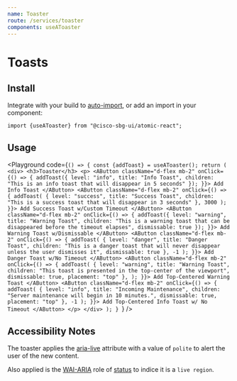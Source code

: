```yaml
---
name: Toaster
route: /services/toaster
components: useAToaster
---
```


# Toasts

## Install

Integrate with your build to [auto-import](/#integrating), or add an import in your component:

```
import {useAToaster} from "@cisco-sbg-ui/atomic-react";
```

## Usage

<Playground
  code={`() => {
  const {addToast} = useAToaster();
  return (
    <div>
      <h3>Toaster</h3>
      <p>
        <AButton
          className="d-flex mb-2"
          onClick={() => {
            addToast({
              level: "info",
              title: "Info Toast",
              children: "This is an info toast that will disappear in 5 seconds"
            });
          }}>
          Add Info Toast
        </AButton>
        <AButton
          className="d-flex mb-2"
          onClick={() => {
            addToast(
              {
                level: "success",
                title: "Success Toast",
                children: "This is a success toast that will disappear in 3 seconds"
              },
              3000
            );
          }}>
          Add Success Toast w/Custom Timeout
        </AButton>
        <AButton
          className="d-flex mb-2"
          onClick={() => {
            addToast({
              level: "warning",
              title: "Warning Toast",
              children: "This is a warning toast that can be disappeared before the timeout elapses",
              dismissable: true
            });
          }}>
          Add Warning Toast w/Dismissable
        </AButton>
        <AButton
          className="d-flex mb-2"
          onClick={() => {
            addToast(
              {
                level: "danger",
                title: "Danger Toast",
                children: "This is a danger toast that will never disappear unless the user dismisses it",
                dismissable: true
              },
              -1
            );
          }}>
          Add Danger Toast w/No Timeout
        </AButton>
        <AButton
          className="d-flex mb-2"
          onClick={() => {
            addToast(
              {
                level: "warning",
                title: "Warning Toast",
                children: "This toast is presented in the top-center of the viewport",
                dismissable: true,
                placement: "top"
              },
            );
          }}>
          Add Top-Centered Warning Toast
        </AButton>
        <AButton
          className="d-flex mb-2"
          onClick={() => {
            addToast(
              {
                level: "info",
                title: "Incoming Maintenance",
                children: "Server maintenance will begin in 10 minutes.",
                dismissable: true,
                placement: "top"
              },
              -1
            );
          }}>
          Add Top-Centered Info Toast w/ No Timeout
        </AButton>
      </p>
    </div>
  );
}
`}
/>

## Accessibility Notes

The toaster applies the [aria-live](https://www.w3.org/TR/wai-aria/#aria-live) attribute with a value of `polite` to alert the user of the new content.

Also applied is the [WAI-ARIA](https://www.w3.org/WAI/standards-guidelines/aria/) role of [status](https://www.w3.org/TR/wai-aria/#status) to indice it is a `live region`.
